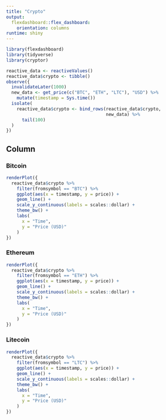 ```yaml
---
title: "Crypto"
output: 
  flexdashboard::flex_dashboard:
    orientation: columns
runtime: shiny
---
```


```r
library(flexdashboard)
library(tidyverse)
library(cryptor)
```

```r
reactive_data <- reactiveValues()
reactive_data$crypto <- tibble()
observe({
  invalidateLater(1000)
  new_data <- get_price(c("BTC", "ETH", "LTC"), "USD") %>% 
    mutate(timestamp = Sys.time())
  isolate(
    reactive_data$crypto <- bind_rows(reactive_data$crypto,
                                      new_data) %>% 
      tail(100)
  )
})
```


Column
-----------------------------------------------------------------------

### Bitcoin

```r
renderPlot({
  reactive_data$crypto %>% 
    filter(fromsymbol == "BTC") %>% 
    ggplot(aes(x = timestamp, y = price)) +
    geom_line() +
    scale_y_continuous(labels = scales::dollar) +
    theme_bw() +
    labs(
      x = "Time",
      y = "Price (USD)"
    )
})
```

### Ethereum

```r
renderPlot({
  reactive_data$crypto %>% 
    filter(fromsymbol == "ETH") %>% 
    ggplot(aes(x = timestamp, y = price)) +
    geom_line() +
    scale_y_continuous(labels = scales::dollar) +
    theme_bw() +
    labs(
      x = "Time",
      y = "Price (USD)"
    )
})
```


### Litecoin

```r
renderPlot({
  reactive_data$crypto %>% 
    filter(fromsymbol == "LTC") %>% 
    ggplot(aes(x = timestamp, y = price)) +
    geom_line() +
    scale_y_continuous(labels = scales::dollar) +
    theme_bw() +
    labs(
      x = "Time",
      y = "Price (USD)"
    )
})
```



